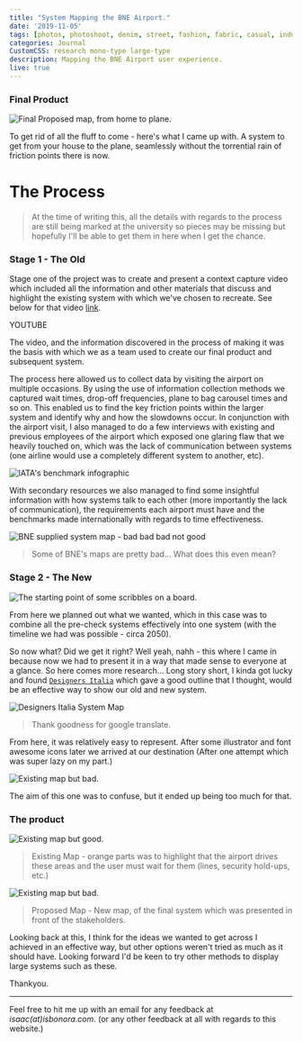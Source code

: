```yaml
---
title: "System Mapping the BNE Airport."
date: '2019-11-05'
tags: [photos, photoshoot, denim, street, fashion, fabric, casual, industrial]
categories: Journal
CustomCSS: research mono-type large-type
description: Mapping the BNE Airport user experience.
live: true
---
```


### Final Product


![Final Proposed map, from home to plane.](./portrait.jpg)

To get rid of all the fluff to come - here's what I came up with. A system to get from your house to the plane, seamlessly without the torrential rain of friction points there is now.

# The Process

>At the time of writing this, all the details with regards to the process are still being marked at the university so pieces may be missing but hopefully I'll be able to get them in here when I get the chance.

### Stage 1 - The Old

Stage one of the project was to create and present a context capture video which included all the information and other materials that discuss and highlight the existing system with which we've chosen to recreate. See below for that video [link](./https://youtu.be/86vL4qtukUI).

YOUTUBE

The video, and the information discovered in the process of making it was the basis with which we as a team used to create our final product and subsequent system. 

The process here allowed us to collect data by visiting the airport on multiple occasions. By using the use of information collection methods we captured wait times, drop-off frequencies, plane to bag carousel times and so on. This enabled us to find the key friction points within the larger system and identify why and how the slowdowns occur. In conjunction with the airport visit, I also managed to do a few interviews with existing and previous employees of the airport which exposed one glaring flaw that we heavily touched on, which was the lack of communication between systems (one airline would use a completely different system to another, etc).

![IATA's benchmark infographic](./iata-benchmark.jpg)

With secondary resources we also managed to find some insightful information with how systems talk to each other (more importantly the lack of communication), the requirements each airport must have and the benchmarks made internationally with regards to time effectiveness.

![BNE supplied system map - bad bad bad not good](./bne-map-bad.jpg)

>Some of BNE's maps are pretty bad... What does this even mean?

### Stage 2 - The New

![The starting point of some scribbles on a board.](./the-start.jpg)

From here we planned out what we wanted, which in this case was to combine all the pre-check systems effectively into one system (with the timeline we had was possible - circa 2050). 

So now what? Did we get it right? Well yeah, nahh - this where I came in because now we had to present it in a way that made sense to everyone at a glance. So here comes more research... Long story short, I kinda got lucky and found [`Designers Italia`](./https://designers.italia.it/assets/downloads/Designers_SystemMap_Esercizio.pdf) which gave a good outline that I thought, would be an effective way to show our old and new system.

![Designers Italia System Map](./examplemap.jpg)

>Thank goodness for google translate.

From here, it was relatively easy to represent. After some illustrator and font awesome icons later we arrived at our destination (After one attempt which was super lazy on my part.)

![Existing map but bad.](./Exisiting.png)

The aim of this one was to confuse, but it ended up being too much for that.

### The product

![Existing map but good.](./existing-map.png)

>Existing Map - orange parts was to highlight that the airport drives these areas and the user must wait for them (lines, security hold-ups, etc.)

![Existing map but bad.](./portrait.jpg)

>Proposed Map - New map, of the final system which was presented in front of the stakeholders.

Looking back at this, I think for the ideas we wanted to get across I achieved in an effective way, but other options weren't tried as much as it should have. Looking forward I'd be keen to try other methods to display large systems such as these.

Thankyou.

---

Feel free to hit me up with an email for any feedback at *isaac(at)isbonora.com*. (or any other feedback at all with regards to this website.)